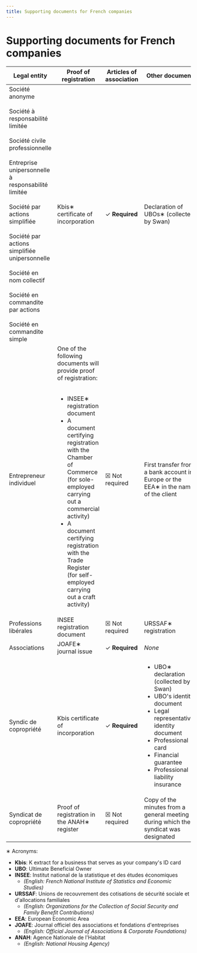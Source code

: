 ```yaml
---
title: Supporting documents for French companies
---
```


# Supporting documents for French companies


<DocumentsIntro country="France" />

| Legal entity | Proof of registration | Articles of association | Other documents |
| --- | --- | --- | --- |
| Société anonyme<br /><br/>Société à responsabilité limitée<br /><br/>Société civile professionnelle<br /><br/>Entreprise unipersonnelle à responsabilité limitée<br /><br/>Société par actions simplifiée<br /><br/>Société par actions simplifiée unipersonnelle<br /><br/>Société en nom collectif<br /><br/>Société en commandite par actions<br /><br/>Société en commandite simple | Kbis∗ certificate of incorporation | ✓ **Required** | Declaration of UBOs∗ (collected by Swan) |
| Entrepreneur individuel | One of the following documents will provide proof of registration:<br /><br /><ul><li>INSEE∗ registration document</li><li>A document certifying registration with the Chamber of Commerce (for sole-employed carrying out a commercial activity)</li><li>A document certifying registration with the Trade Register (for self-employed carrying out a craft activity)</li></ul> | ☒ Not required | First transfer from a bank account in Europe or the EEA∗ in the name of the client |
| Professions libérales | INSEE registration document | ☒ Not required | URSSAF∗ registration |
| Associations | JOAFE∗ journal issue | ✓ **Required** | *None* |
| Syndic de copropriété | Kbis certificate of incorporation | ✓ **Required** | <ul><li>UBO∗ declaration (collected by Swan)</li><li>UBO's identity document</li><li>Legal representative's identity document</li><li>Professional card</li><li>Financial guarantee</li><li>Professional liability insurance</li></ul> |
| Syndicat de copropriété | Proof of registration in the ANAH∗ register | ☒ Not required | Copy of the minutes from a general meeting during which the syndicat was designated |

∗ Acronyms:
- **Kbis**: K extract for a business that serves as your company's ID card
- **UBO**: Ultimate Beneficial Owner
- **INSEE**: Institut national de la statistique et des études économiques
    - *(English: French National Institute of Statistics and Economic Studies)*
- **URSSAF**: Unions de recouvrement des cotisations de sécurité sociale et d'allocations familiales
    - *(English: Organizations for the Collection of Social Security and Family Benefit Contributions)*
- **EEA**: European Economic Area
- **JOAFE**: Journal officiel des associations et fondations d'entreprises
    - *(English: Official Journal of Associations & Corporate Foundations)*
- **ANAH**: Agence Nationale de l'Habitat
    - *(English: National Housing Agency)*